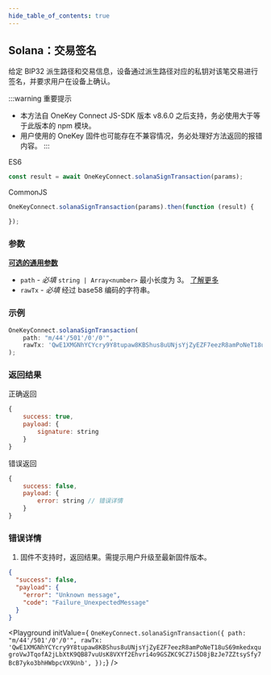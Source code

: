 ```yaml
---
hide_table_of_contents: true
---
```



## Solana：交易签名

给定 BIP32 派生路径和交易信息，设备通过派生路径对应的私钥对该笔交易进行签名，并要求用户在设备上确认。

:::warning 重要提示
- 本方法自 OneKey Connect JS-SDK 版本 v8.6.0 之后支持，务必使用大于等于此版本的 npm 模块。
- 用户使用的 OneKey 固件也可能存在不兼容情况，务必处理好方法返回的报错内容。
:::

ES6

```javascript
const result = await OneKeyConnect.solanaSignTransaction(params);
```

CommonJS

```javascript
OneKeyConnect.solanaSignTransaction(params).then(function (result) {

});
```

### 参数

[**可选的通用参数**](./commonParams)

- `path` - *必填* `string | Array<number>` 最小长度为 3。 [了解更多](./path)
- `rawTx` - *必填* 经过 base58 编码的字符串。

### 示例

```javascript
OneKeyConnect.solanaSignTransaction(
    path: "m/44'/501'/0'/0'",
    rawTx: 'QwE1XMGNhYCYcry9Y8tupaw8KBShus8uUNjsYjZyEZF7eezR8amPoNeT18uS69mkedxqugroVwJTqofA2jLbXtK9QB87vuUsK8VXYf2Ehvri4o9GSZKC9CZ7i5D8jBzJe7ZZtsySfy7BcB7yko3bhHWbpcVX9Unb',
);
```

### 返回结果

正确返回

```javascript
{
    success: true,
    payload: {
        signature: string
    }
}
```

错误返回

```javascript
{
    success: false,
    payload: {
        error: string // 错误详情
    }
}
```


### 错误详情

1. 固件不支持时，返回结果。需提示用户升级至最新固件版本。
```json
{
  "success": false,
  "payload": {
    "error": "Unknown message",
    "code": "Failure_UnexpectedMessage"
  }
}
```


<Playground
    initValue={
`OneKeyConnect.solanaSignTransaction({
    path: "m/44'/501'/0'/0'",
    rawTx: 'QwE1XMGNhYCYcry9Y8tupaw8KBShus8uUNjsYjZyEZF7eezR8amPoNeT18uS69mkedxqugroVwJTqofA2jLbXtK9QB87vuUsK8VXYf2Ehvri4o9GSZKC9CZ7i5D8jBzJe7ZZtsySfy7BcB7yko3bhHWbpcVX9Unb',
});`}
/>
